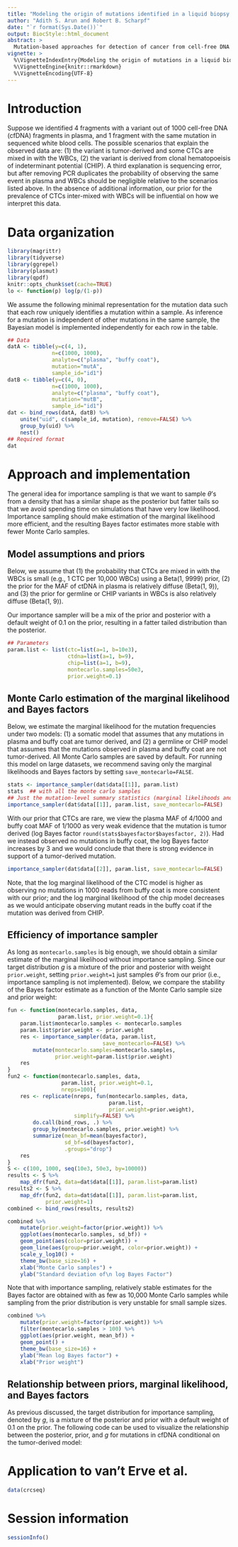 ```yaml
---
title: "Modeling the origin of mutations identified in a liquid biopsy: cancer or clonal hematopoiesis?"
author: "Adith S. Arun and Robert B. Scharpf"
date: "`r format(Sys.Date())`"
output: BiocStyle::html_document
abstract: >
  Mutation-based approaches for detection of cancer from cell-free DNA (cfDNA) using liquid biopsies have the potential to track a patient's response to treatment, enabling effective and timely decisions on therapy.  However, mutations arising from clonal hematopoeisis (CH) are common and tumor biopsies for definitive identification of the origin of these mutations is not always available. Sequencing of matched cells from buffy coat and the presence of mutations in these cells has been used as a test to rule-in CH, but uneven sequencing depths between matched cell-free DNA and buffy coat samples and the potential for contamination of buffy coat with circulating tumor cells (CTCs) are not captured by rule-based analyses.  This package provides estimates of the marginal likelihood for CH and cancer tissue-of-origin models of cell-free DNA mutations in plasma, requiring only the allele frequencies of high quality alignments available from standard mutation callers.
vignette: >
  %\VignetteIndexEntry{Modeling the origin of mutations in a liquid biopsy: cancer or clonal hematopoiesis?}
  %\VignetteEngine{knitr::rmarkdown}
  %\VignetteEncoding{UTF-8}
---
```


# Introduction

Suppose we identified 4 fragments with a variant out of 1000 cell-free DNA (cfDNA) fragments in plasma, and 1 fragment with the same mutation in sequenced white blood cells.
The possible scenarios that explain the observed data are:
(1) the variant is tumor-derived and some CTCs are mixed in with the WBCs,
(2) the variant is derived from clonal hematopoeisis of indeterminant potential (CHIP).
A third explanation is sequencing error, but after removing PCR duplicates the probability of observing the same event in plasma and WBCs should be negligible relative to the scenarios listed above.
In the absence of additional information, our prior for the prevalence of CTCs inter-mixed with WBCs will be influential on how we interpret this data.

# Data organization

```r
library(magrittr)
library(tidyverse)
library(ggrepel)
library(plasmut)
library(qpdf)
knitr::opts_chunk$set(cache=TRUE)
lo <- function(p) log(p/(1-p))
```

We assume the following minimal representation for the mutation data such that each row uniquely identifies a mutation within a sample.
As inference for a mutation is independent of other mutations in the same sample, the Bayesian model is implemented independently for each row in the table.

```r
## Data
datA <- tibble(y=c(4, 1),
              n=c(1000, 1000),
              analyte=c("plasma", "buffy coat"),
              mutation="mutA",
              sample_id="id1")
datB <- tibble(y=c(4, 0),
              n=c(1000, 1000),
              analyte=c("plasma", "buffy coat"),
              mutation="mutB",
              sample_id="id1")
dat <- bind_rows(datA, datB) %>%
    unite("uid", c(sample_id, mutation), remove=FALSE) %>%
    group_by(uid) %>%
    nest()
## Required format
dat
```


# Approach and implementation

The general idea for importance sampling is that we want to sample $\theta$'s from a density that has a similar shape as the posterior but fatter tails so that we avoid spending time on simulations that have very low likelihood. Importance sampling should make estimation of the marginal likelihood more efficient, and the resulting Bayes factor estimates more stable with fewer Monte Carlo samples.

## Model assumptions and priors
Below, we assume that
(1) the probability that CTCs are mixed in with the WBCs is small (e.g., 1 CTC per 10,000 WBCs) using a Beta(1, 9999) prior,
(2) the prior for the MAF of ctDNA in plasma is relatively diffuse (Beta(1, 9)), and
(3) the prior for germline or CHIP variants in WBCs is also relatively diffuse (Beta(1, 9)).

Our importance sampler will be a mix of the prior and posterior with a default weight of 0.1 on the prior, resulting in a fatter tailed distribution than the posterior.

```r
## Parameters
param.list <- list(ctc=list(a=1, b=10e3),
                   ctdna=list(a=1, b=9),
                   chip=list(a=1, b=9),
                   montecarlo.samples=50e3,
                   prior.weight=0.1)
```

## Monte Carlo estimation of the marginal likelihood and Bayes factors

Below, we estimate the marginal likelihood for the mutation frequencies under two models:  (1) a somatic model that assumes that any mutations in plasma and buffy coat are tumor derived, and (2) a germline or CHIP model that assumes that the mutations observed in plasma and buffy coat are not tumor-derived.  All Monte Carlo samples are saved by default.  For running this model on large datasets, we recommend saving only the marginal likelihoods and Bayes factors by setting  `save_montecarlo=FALSE`.

```r
stats <- importance_sampler(dat$data[[1]], param.list)
stats  ## with all the monte carlo samples
## Just the mutation-level summary statistics (marginal likelihoods and bayes factors)
importance_sampler(dat$data[[1]], param.list, save_montecarlo=FALSE)
```

With our prior that CTCs are rare, we view the plasma MAF of 4/1000 and buffy coat MAF of 1/1000 as very weak evidence that the mutation is tumor derived (log Bayes factor `round(stats$bayesfactor$bayesfactor, 2)`).  Had we instead observed no mutations in buffy coat, the log Bayes factor increases by 3 and we would conclude that there is strong evidence in support of a tumor-derived mutation.

```r
importance_sampler(dat$data[[2]], param.list, save_montecarlo=FALSE)
```

Note, that the log marginal likelihood of the CTC model is higher as observing no mutations in 1000 reads from buffy coat is more consistent with our prior; and the log marginal likelihood of the chip model decreases as we would anticipate observing mutant reads in the buffy coat if the mutation was derived from CHIP.

## Efficiency of importance sampler

As long as `montecarlo.samples` is big enough, we should obtain a similar estimate of the marginal likelihood without importance sampling.
Since our target distribution $g$ is a mixture of the prior and posterior with weight `prior.weight`, setting `prior.weight=1` just samples $\theta$'s from our prior (i.e., importance sampling is not implemented).  Below, we compare the stability of the Bayes factor estimate as a function of the Monte Carlo sample size and prior weight:

```r
fun <- function(montecarlo.samples, data,
                param.list, prior.weight=0.1){
    param.list$montecarlo.samples <- montecarlo.samples
    param.list$prior.weight <- prior.weight
    res <- importance_sampler(data, param.list,
                              save_montecarlo=FALSE) %>%
        mutate(montecarlo.samples=montecarlo.samples,
               prior.weight=param.list$prior.weight)
    res
}
fun2 <- function(montecarlo.samples, data,
                 param.list, prior.weight=0.1,
                 nreps=100){
    res <- replicate(nreps, fun(montecarlo.samples, data,
                                param.list,
                                prior.weight=prior.weight),
                     simplify=FALSE) %>%
        do.call(bind_rows, .) %>%
        group_by(montecarlo.samples, prior.weight) %>%
        summarize(mean_bf=mean(bayesfactor),
                  sd_bf=sd(bayesfactor),
                  .groups="drop")
    res
}
S <- c(100, 1000, seq(10e3, 50e3, by=10000))
results <- S %>%
    map_dfr(fun2, data=dat$data[[1]], param.list=param.list)
results2 <- S %>%
    map_dfr(fun2, data=dat$data[[1]], param.list=param.list,
            prior.weight=1)
combined <- bind_rows(results, results2)
```


```r
combined %>%
    mutate(prior.weight=factor(prior.weight)) %>%
    ggplot(aes(montecarlo.samples, sd_bf)) +
    geom_point(aes(color=prior.weight)) +
    geom_line(aes(group=prior.weight, color=prior.weight)) +
    scale_y_log10() +
    theme_bw(base_size=16) +
    xlab("Monte Carlo samples") +
    ylab("Standard deviation of\n log Bayes Factor")
```

Note that with importance sampling, relatively stable estimates for the Bayes factor are obtained with as few as 10,000 Monte Carlo samples while sampling from the prior distribution is very unstable for small sample sizes.

```r
combined %>%
    mutate(prior.weight=factor(prior.weight)) %>%
    filter(montecarlo.samples > 100) %>%
    ggplot(aes(prior.weight, mean_bf)) +
    geom_point() +
    theme_bw(base_size=16) +
    ylab("Mean log Bayes factor") +
    xlab("Prior weight")
```

## Relationship between priors, marginal likelihood, and Bayes factors

As previous discussed, the target distribution for importance sampling, denoted by *g*, is a mixture of the posterior and prior with a default weight of 0.1 on the prior.  The following code can be used to visualize the relationship between the posterior, prior, and *g* for mutations in cfDNA conditional on the tumor-derived model:

# Application to van't Erve et al.


```r
data(crcseq)
```

# Session information

```r
sessionInfo()
```
